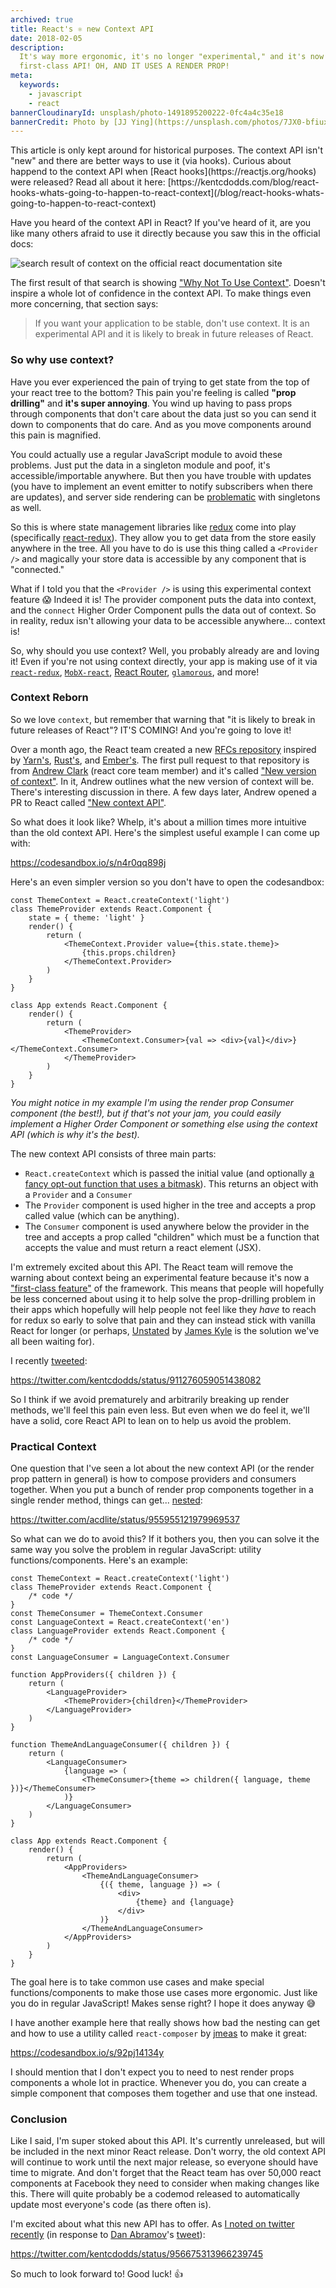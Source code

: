 ```yaml
---
archived: true
title: React's ⚛️ new Context API
date: 2018-02-05
description:
  It's way more ergonomic, it's no longer "experimental," and it's now a
  first-class API! OH, AND IT USES A RENDER PROP!
meta:
  keywords:
    - javascript
    - react
bannerCloudinaryId: unsplash/photo-1491895200222-0fc4a4c35e18
bannerCredit: Photo by [JJ Ying](https://unsplash.com/photos/7JX0-bfiuxQ)
---
```


<callout-danger>
	This article is only kept around for historical purposes. The context API
	isn't "new" and there are better ways to use it (via hooks).
</callout-danger>

<callout-info>
	Curious about happend to the context API when [React
	hooks](https://reactjs.org/hooks) were released? Read all about it here:
	[https://kentcdodds.com/blog/react-hooks-whats-going-to-happen-to-react-context](/blog/react-hooks-whats-going-to-happen-to-react-context)
</callout-info>

Have you heard of the context API in React? If you've heard of it, are you like
many others afraid to use it directly because you saw this in the official docs:

![search result of context on the official react documentation site](https://res.cloudinary.com/kentcdodds-com/image/upload/v1625033305/kentcdodds.com/content/blog/reacts-new-context-api/0.png)

The first result of that search is showing
["Why Not To Use Context"](https://reactjs.org/docs/context.html#why-not-to-use-context).
Doesn't inspire a whole lot of confidence in the context API. To make things
even more concerning, that section says:

> If you want your application to be stable, don't use context. It is an
> experimental API and it is likely to break in future releases of React.

### So why use context?

Have you ever experienced the pain of trying to get state from the top of your
react tree to the bottom? This pain you're feeling is called **"prop drilling"**
and **it's super annoying**. You wind up having to pass props through components
that don't care about the data just so you can send it down to components that
do care. And as you move components around this pain is magnified.

You could actually use a regular JavaScript module to avoid these problems. Just
put the data in a singleton module and poof, it's accessible/importable
anywhere. But then you have trouble with updates (you have to implement an event
emitter to notify subscribers when there are updates), and server side rendering
can be [problematic](https://stackoverflow.com/a/40974748/971592) with
singletons as well.

So this is where state management libraries like [redux](https://redux.js.org)
come into play (specifically
[react-redux](https://github.com/reduxjs/react-redux)). They allow you to get
data from the store easily anywhere in the tree. All you have to do is use this
thing called a `<Provider />` and magically your store data is accessible by any
component that is "connected."

What if I told you that the `<Provider />` is using this experimental context
feature 😱 Indeed it is! The provider component puts the data into context, and
the `connect` Higher Order Component pulls the data out of context. So in
reality, redux isn't allowing your data to be accessible anywhere... context is!

So, why should you use context? Well, you probably already are and loving it!
Even if you're not using context directly, your app is making use of it via
[`react-redux`](https://github.com/reactjs/react-redux/blob/76dd7faa90981dd2f9efa76f3e2f26ecf2c12cf7/src/components/connectAdvanced.js#L136-L143),
[`MobX-react`](https://github.com/mobxjs/mobx-react/blob/dc249910c74c1b2e988a879be07f10aeaea90936/src/Provider.js#L19-L34),
[React Router](https://github.com/ReactTraining/react-router/blob/e6f9017c947b3ae49affa24cc320d0a86f765b55/packages/react-router/modules/Router.js#L23-L34),
[`glamorous`](https://github.com/paypal/glamorous/blob/7468bfc76f46783cac841e20973ed119c771f3b7/src/theme-provider.js#L33-L37),
and more!

### Context Reborn

So we love `context`, but remember that warning that "it is likely to break in
future releases of React"? IT'S COMING! And you're going to love it!

Over a month ago, the React team created a new
[RFCs repository](https://github.com/reactjs/rfcs) inspired by
[Yarn's](https://github.com/yarnpkg/rfcs),
[Rust's](https://github.com/rust-lang/rfcs), and
[Ember's](https://github.com/emberjs/rfcs). The first pull request to that
repository is from [Andrew Clark](https://twitter.com/acdlite) (react core team
member) and it's called
["New version of context"](https://github.com/reactjs/rfcs/pull/2). In it,
Andrew outlines what the new version of context will be. There's interesting
discussion in there. A few days later, Andrew opened a PR to React called
["New context API"](https://github.com/facebook/react/pull/11818).

So what does it look like? Whelp, it's about a million times more intuitive than
the old context API. Here's the simplest useful example I can come up with:

https://codesandbox.io/s/n4r0qq898j

Here's an even simpler version so you don't have to open the codesandbox:

```tsx
const ThemeContext = React.createContext('light')
class ThemeProvider extends React.Component {
	state = { theme: 'light' }
	render() {
		return (
			<ThemeContext.Provider value={this.state.theme}>
				{this.props.children}
			</ThemeContext.Provider>
		)
	}
}

class App extends React.Component {
	render() {
		return (
			<ThemeProvider>
				<ThemeContext.Consumer>{val => <div>{val}</div>}</ThemeContext.Consumer>
			</ThemeProvider>
		)
	}
}
```

_You might notice in my example I'm using the render prop Consumer component
(the best!), but if that's not your jam, you could easily implement a Higher
Order Component or something else using the context API (which is why it's the
best)._

The new context API consists of three main parts:

- `React.createContext` which is passed the initial value (and optionally
  [a fancy opt-out function that uses a bitmask](https://twitter.com/acdlite/status/957446433656864768)).
  This returns an object with a `Provider` and a `Consumer`
- The `Provider` component is used higher in the tree and accepts a prop called
  value (which can be anything).
- The `Consumer` component is used anywhere below the provider in the tree and
  accepts a prop called "children" which must be a function that accepts the
  value and must return a react element (JSX).

I'm extremely excited about this API. The React team will remove the warning
about context being an experimental feature because it's now a
["first-class feature"](https://twitter.com/acdlite/status/957445801302618112)
of the framework. This means that people will hopefully be less concerned about
using it to help solve the prop-drilling problem in their apps which hopefully
will help people not feel like they _have_ to reach for redux so early to solve
that pain and they can instead stick with vanilla React for longer (or perhaps,
[Unstated](https://github.com/thejameskyle/unstated) by
[James Kyle](https://medium.com/@thejameskyle) is the solution we've all been
waiting for).

I recently [tweeted](https://twitter.com/kentcdodds/status/911276059051438082):

https://twitter.com/kentcdodds/status/911276059051438082

So I think if we avoid prematurely and arbitrarily breaking up render methods,
we'll feel this pain even less. But even when we do feel it, we'll have a solid,
core React API to lean on to help us avoid the problem.

### Practical Context

One question that I've seen a lot about the new context API (or the render prop
pattern in general) is how to compose providers and consumers together. When you
put a bunch of render prop components together in a single render method, things
can get... [nested](https://twitter.com/acdlite/status/955955121979969537):

https://twitter.com/acdlite/status/955955121979969537

So what can we do to avoid this? If it bothers you, then you can solve it the
same way you solve the problem in regular JavaScript: utility
functions/components. Here's an example:

```tsx
const ThemeContext = React.createContext('light')
class ThemeProvider extends React.Component {
	/* code */
}
const ThemeConsumer = ThemeContext.Consumer
const LanguageContext = React.createContext('en')
class LanguageProvider extends React.Component {
	/* code */
}
const LanguageConsumer = LanguageContext.Consumer

function AppProviders({ children }) {
	return (
		<LanguageProvider>
			<ThemeProvider>{children}</ThemeProvider>
		</LanguageProvider>
	)
}

function ThemeAndLanguageConsumer({ children }) {
	return (
		<LanguageConsumer>
			{language => (
				<ThemeConsumer>{theme => children({ language, theme })}</ThemeConsumer>
			)}
		</LanguageConsumer>
	)
}

class App extends React.Component {
	render() {
		return (
			<AppProviders>
				<ThemeAndLanguageConsumer>
					{({ theme, language }) => (
						<div>
							{theme} and {language}
						</div>
					)}
				</ThemeAndLanguageConsumer>
			</AppProviders>
		)
	}
}
```

The goal here is to take common use cases and make special functions/components
to make those use cases more ergonomic. Just like you do in regular JavaScript!
Makes sense right? I hope it does anyway 😅

I have another example here that really shows how bad the nesting can get and
how to use a utility called `react-composer` by
[jmeas](https://twitter.com/jmeaspls) to make it great:

https://codesandbox.io/s/92pj14134y

I should mention that I don't expect you to need to nest render props components
a whole lot in practice. Whenever you do, you can create a simple component that
composes them together and use that one instead.

### Conclusion

Like I said, I'm super stoked about this API. It's currently unreleased, but
will be included in the next minor React release. Don't worry, the old context
API will continue to work until the next major release, so everyone should have
time to migrate. And don't forget that the React team has over 50,000 react
components at Facebook they need to consider when making changes like this.
There will quite probably be a codemod released to automatically update most
everyone's code (as there often is).

I'm excited about what this new API has to offer. As
[I noted on twitter recently](https://twitter.com/kentcdodds/status/956675313966239745)
(in response to [Dan Abramov](https://twitter.com/dan_abramov)'s
[tweet](https://twitter.com/dan_abramov/status/956674265104953344)):

https://twitter.com/kentcdodds/status/956675313966239745

So much to look forward to! Good luck! 👍
